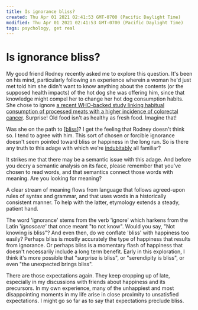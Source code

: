 ```yaml
---
title: Is ignorance bliss?
created: Thu Apr 01 2021 02:41:53 GMT-0700 (Pacific Daylight Time)
modified: Thu Apr 01 2021 02:41:53 GMT-0700 (Pacific Daylight Time)
tags: psychology, get real
---
```


# Is ignorance bliss?

My good friend Rodney recently asked me to explore this question. It's been on his mind, particularly following an experience wherein a woman he'd just met told him she didn't want to know anything about the contents (or the supposed health impacts) of the hot dog she was offering him, since that knowledge might compel her to change her hot dog consumption habits. She chose to ignore [a recent WHO-backed study linking habitual consumption of processed meats with a higher incidence of colorectal cancer](http://www.who.int/features/qa/cancer-red-meat/en/). Surprise! Old food isn't as healthy as fresh food. Imagine that!

Was she on the path to [[bliss]]? I get the feeling that Rodney doesn't think so. I tend to agree with him. This sort of chosen or forcible ignorance doesn't seem pointed toward bliss or happiness in the long run. So is there any truth to this adage with which we're [indubitably](https://www.youtube.com/watch?v=25RCRGesX0M) all familiar?

It strikes me that there may be a semantic issue with this adage. And before you decry a semantic analysis on its face, please remember that you've chosen to read words, and that semantics connect those words with meaning. Are you looking for meaning?

A clear stream of meaning flows from language that follows agreed-upon rules of syntax and grammar, and that uses words in a historically consistent manner. To help with the latter, etymology extends a steady, patient hand.

The word 'ignorance' stems from the verb 'ignore' which harkens from the Latin '_ignoscere_' that once meant "to not know". Would you say, "Not knowing is bliss"? And even then, do we conflate 'bliss' with happiness too easily? Perhaps bliss is mostly accurately the type of happiness that results from ignorance. Or perhaps bliss is a momentary flash of happiness that doesn't necessarily include a long term benefit. Early in this exploration, I think it's more possible that "surprise is bliss", or "serendipity is bliss", or even "the unexpected brings bliss".

There are those expectations again. They keep cropping up of late, especially in my discussions with friends about happiness and its precursors. In my own experience, many of the unhappiest and most disappointing moments in my life arise in close proximity to unsatisfied expectations. I might go so far as to say that expectations preclude bliss.

[//begin]: # "Autogenerated link references for markdown compatibility"
[bliss]: ../attend/bliss "bliss"
[//end]: # "Autogenerated link references"